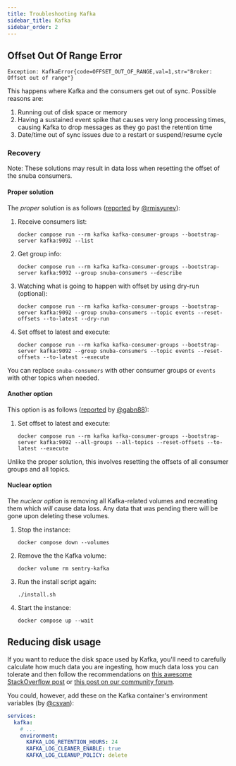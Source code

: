 ```yaml
---
title: Troubleshooting Kafka
sidebar_title: Kafka
sidebar_order: 2
---
```


## Offset Out Of Range Error

```log
Exception: KafkaError{code=OFFSET_OUT_OF_RANGE,val=1,str="Broker: Offset out of range"}
```

This happens where Kafka and the consumers get out of sync. Possible reasons are:

1. Running out of disk space or memory
2. Having a sustained event spike that causes very long processing times, causing Kafka to drop messages as they go past the retention time
3. Date/time out of sync issues due to a restart or suspend/resume cycle

### Recovery

Note: These solutions may result in data loss when resetting the offset of the snuba consumers.

#### Proper solution

The _proper_ solution is as follows ([reported](https://github.com/getsentry/self-hosted/issues/478#issuecomment-666254392) by [@rmisyurev](https://github.com/rmisyurev)):

1. Receive consumers list:
   ```shell
   docker compose run --rm kafka kafka-consumer-groups --bootstrap-server kafka:9092 --list
   ```
2. Get group info:
   ```shell
   docker compose run --rm kafka kafka-consumer-groups --bootstrap-server kafka:9092 --group snuba-consumers --describe
   ```
3. Watching what is going to happen with offset by using dry-run (optional):
   ```shell
   docker compose run --rm kafka kafka-consumer-groups --bootstrap-server kafka:9092 --group snuba-consumers --topic events --reset-offsets --to-latest --dry-run
   ```
4. Set offset to latest and execute:
   ```shell
   docker compose run --rm kafka kafka-consumer-groups --bootstrap-server kafka:9092 --group snuba-consumers --topic events --reset-offsets --to-latest --execute
   ```

<Alert title="Tip">
You can replace <code>snuba-consumers</code> with other consumer groups or <code>events</code> with other topics when needed.
</Alert>

#### Another option

This option is as follows ([reported](https://github.com/getsentry/self-hosted/issues/1690) by [@gabn88](https://github.com/gabn88)):

1. Set offset to latest and execute:
   ```shell
   docker compose run --rm kafka kafka-consumer-groups --bootstrap-server kafka:9092 --all-groups --all-topics --reset-offsets --to-latest --execute
   ```

Unlike the proper solution, this involves resetting the offsets of all consumer groups and all topics.

#### Nuclear option

The _nuclear option_ is removing all Kafka-related volumes and recreating them which _will_ cause data loss. Any data that was pending there will be gone upon deleting these volumes.

1. Stop the instance:
   ```shell
   docker compose down --volumes
   ```
2. Remove the the Kafka volume:
   ```shell
   docker volume rm sentry-kafka
   ```

 3. Run the install script again:
    ```shell
    ./install.sh
    ```
 4. Start the instance:
    ```shell
    docker compose up --wait
    ```
## Reducing disk usage

If you want to reduce the disk space used by Kafka, you'll need to carefully calculate how much data you are ingesting, how much data loss you can tolerate and then follow the recommendations on [this awesome StackOverflow post](https://stackoverflow.com/a/52970982/90297) or [this post on our community forum](https://forum.sentry.io/t/sentry-disk-cleanup-kafka/11337/2?u=byk).

You could, however, add these on the Kafka container's environment variables (by [@csvan](https://github.com/getsentry/self-hosted/issues/3389#issuecomment-2453567691)):
```yaml
services:
  kafka:
    # ...
    environment:
      KAFKA_LOG_RETENTION_HOURS: 24
      KAFKA_LOG_CLEANER_ENABLE: true
      KAFKA_LOG_CLEANUP_POLICY: delete
```
